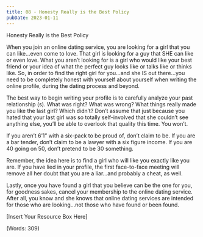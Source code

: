 ```yaml
---
title: 08 - Honesty Really is the Best Policy
pubDate: 2023-01-11
---
```


Honesty Really is the Best Policy


When you join an online dating service, you are looking for a girl that you can like…even come to love.  That girl is looking for a guy that SHE can like or even love.  What you aren’t looking for is a girl who would like your best friend or your idea of what the perfect guy looks like or talks like or thinks like.  So, in order to find the right girl for you…and she IS out there…you need to be completely honest with yourself about yourself when writing the online profile, during the dating process and beyond. 

The best way to begin writing your profile is to carefully analyze your past relationship (s).  What was right?  What was wrong?  What things really made you like the last girl?  Which didn’t?  Don’t assume that just because you hated that your last girl was so totally self-involved that she couldn’t see anything else, you’ll be able to overlook that quality this time. You won’t.  

  If you aren’t 6’1” with a six-pack to be proud of, don’t claim to be.  If you are a bar tender, don’t claim to be a lawyer with a six figure income. If you are 40 going on 50, don’t pretend to be 30 something.

Remember, the idea here is to find a girl who will like you exactly like you are. If you have lied in your profile, the first face-to-face meeting will remove all her doubt that you are a liar…and probably a cheat, as well.   

Lastly, once you have found a girl that you believe can be the one for you, for goodness sakes, cancel your membership to the online dating service.  After all, you know and she knows that online dating services are intended for those who are looking…not those who have found or been found. 

[Insert Your Resource Box Here]

(Words: 309)